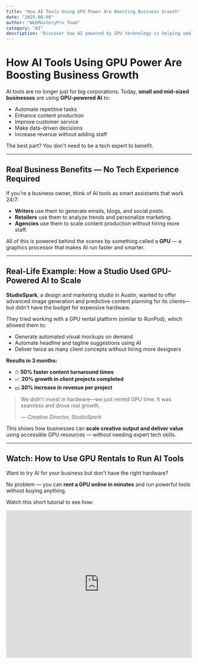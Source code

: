 ```yaml
---
title: "How AI Tools Using GPU Power Are Boosting Business Growth"
date: "2025-08-08"
author: "WebMasteryPro Team"
category: "AI"
description: "Discover how AI powered by GPU technology is helping small businesses automate, save time, and increase revenue &mdash; even without technical experience."
---
```


# How AI Tools Using GPU Power Are Boosting Business Growth

AI tools are no longer just for big corporations. Today, **small and mid-sized businesses** are using **GPU-powered AI** to:

- Automate repetitive tasks
- Enhance content production
- Improve customer service
- Make data-driven decisions
- Increase revenue without adding staff

The best part? You don&apos;t need to be a tech expert to benefit.

---

##  Real Business Benefits &mdash; No Tech Experience Required

If you&apos;re a business owner, think of AI tools as smart assistants that work 24/7:

- **Writers** use them to generate emails, blogs, and social posts.
- **Retailers** use them to analyze trends and personalize marketing.
- **Agencies** use them to scale content production without hiring more staff.

All of this is powered behind the scenes by something called a **GPU** &mdash; a graphics processor that makes AI run faster and smarter.

---

##  Real-Life Example: How a Studio Used GPU-Powered AI to Scale

**StudioSpark**, a design and marketing studio in Austin, wanted to offer advanced image generation and predictive content planning for its clients&mdash;but didn&apos;t have the budget for expensive hardware.

They tried working with a GPU rental platform (similar to RunPod), which allowed them to:

- Generate automated visual mockups on demand
- Automate headline and tagline suggestions using AI
- Deliver twice as many client concepts without hiring more designers

**Results in 3 months:**
- ⏱ **50% faster content turnaround times**
- 📈 **20% growth in client projects completed**
- 💵 **30% increase in revenue per project**

<blockquote>
  <p>We didn&apos;t invest in hardware&mdash;we just rented GPU time. It was seamless and drove real growth.</p>
  <footer>&mdash; <em>Creative Director, StudioSpark</em></footer>
</blockquote>

This shows how businesses can **scale creative output and deliver value** using accessible GPU resources &mdash; without needing expert tech skills.

---

##  Watch: How to Use GPU Rentals to Run AI Tools

Want to try AI for your business but don&apos;t have the right hardware?

No problem &mdash; you can **rent a GPU online in minutes** and run powerful tools without buying anything.

Watch this short tutorial to see how:

<iframe
  width="100%"
  height="400"
  src="https://www.youtube.com/embed/1kypaBjJ-pg"
  title="How to Rent a GPU to Run AI Tools"
  frameBorder="0"
  allow="accelerometer; autoplay; clipboard-write; encrypted-media; gyroscope; picture-in-picture"
  allowFullScreen
/>

---

##  Start Testing AI Today (Even If You&apos;re Not a Developer)

We recommend starting with [RunPod GPU Rentals](https://runpod.io?ref=78fejhdf) &mdash; a trusted cloud platform where businesses and developers can rent GPU power at a low cost.

You can:

- Run AI content tools
- Generate videos or marketing images
- Test chatbots, data analysis, and more

>  Share this link with your developer or tech team &mdash; they&apos;ll know how to get started immediately.

---

##  Want Content Like This on Your Business Website?

We help businesses create **SEO-optimized blog posts** that:

- Build authority and trust
- Improve Google rankings
- Attract the right audience
- Add valuable backlinks

[📩 Contact us to collaborate](mailto:wise11jeff@gmail.com) &mdash; we&apos;ll write tech-smart, business-friendly content your audience will actually read.

---

##  Global Power, Local Results

No matter where your business is &mdash; in **Toronto, Lagos, London, or anywhere in between** &mdash; AI tools can give you a competitive edge.

> The technology is ready. All you have to do is start.
